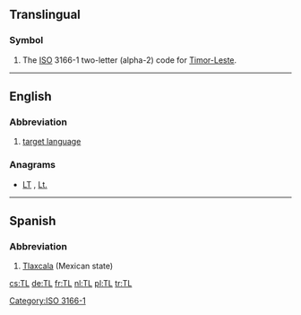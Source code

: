 {{also|Tl|.tl}}
==Translingual==

===Symbol===
{{head|mul|symbol}}

# The [[ISO]] 3166-1 two-letter (alpha-2) code for [[Timor-Leste]].

[[Category:ISO 3166-1]]

----
==English==

===Abbreviation===
{{en-abbr}}

# {{context|linguistics}} [[target language]]

===Anagrams===
* [[LT#English|LT]] , [[Lt.#English|Lt.]]

----

==Spanish==

===Abbreviation===
{{head|es|abbreviation}}

# [[Tlaxcala]] (Mexican state)

[[cs:TL]]
[[de:TL]]
[[fr:TL]]
[[nl:TL]]
[[pl:TL]]
[[tr:TL]]